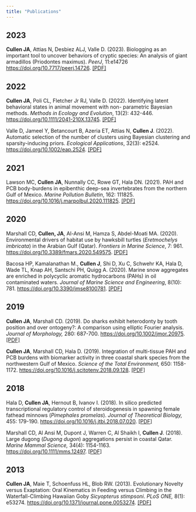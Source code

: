 ```yaml
---
title: "Publications"
---
```


## 2023

**Cullen JA**, Attias N, Desbiez ALJ, Valle D. (2023). Biologging as an
important tool to uncover behaviors of cryptic species: An analysis of
giant armadillos (Priodontes maximus). *PeerJ*, 11:e14726
<https://doi.org/10.7717/peerj.14726>.
<a href='Cullen et al 2023 state-habitat associations of giant armadillos.pdf'>\[PDF\]</a>

## 2022

**Cullen JA**, Poli CL, Fletcher Jr RJ, Valle D. (2022). Identifying
latent behavioral states in animal movement with non- parametric
Bayesian methods. *Methods in Ecology and Evolution*, 13(2): 432-446.
<https://doi.org/10.1111/2041-210X.13745>.
<a href='Cullen et al 2022 identifying latent behavioral states M4.pdf'>\[PDF\]</a>

Valle D, Jameel Y, Betancourt B, Azeria ET, Attias N, **Cullen J**.
(2022). Automatic selection of the number of clusters using Bayesian
clustering and sparsity-inducing priors. *Ecological Applications*,
32(3): e2524. <https://doi.org/10.1002/eap.2524>.
<a href='Valle et al 2022 automatic selection of clusters via TSBP.pdf'>\[PDF\]</a>

## 2021

Lawson MC, **Cullen JA**, Nunnally CC, Rowe GT, Hala DN. (2021). PAH and
PCB body-burdens in epibenthic deep-sea invertebrates from the northern
Gulf of Mexico. *Marine Pollution Bulletin*, 162: 111825.
<https://doi.org/10.1016/j.marpolbul.2020.111825>.
<a href='Lawson et al 2021 PAH and PCB burdens in epibenthic inverts.pdf'>\[PDF\]</a>

## 2020

Marshall CD, **Cullen, JA**, Al-Ansi M, Hamza S, Abdel-Moati MA. (2020).
Environmental drivers of habitat use by hawksbill turtles (*Eretmochelys
imbricata*) in the Arabian Gulf (Qatar). *Frontiers in Marine Science*,
7: 961. <https://doi.org/10.3389/fmars.2020.549575>.
<a href='Marshall et al 2020 hawksbill movement in Arabian Gulf.pdf'>\[PDF\]</a>

Bacosa HP, Kamalanathan M., **Cullen J**, Shi D, Xu C, Schwehr KA, Hala
D, Wade TL, Knap AH, Santschi PH, Quigg A. (2020). Marine snow
aggregates are enriched in polycyclic aromatic hydrocarbons (PAHs) in
oil contaminated waters. *Journal of Marine Science and Engineering*,
8(10): 781. <https://doi.org/10.3390/jmse8100781>.
<a href='Bacosa et al 2020 marine snow PAHs mesocosm.pdf'>\[PDF\]</a>

## 2019

**Cullen JA**, Marshall CD. (2019). Do sharks exhibit heterodonty by
tooth position and over ontogeny?: A comparison using elliptic Fourier
analysis. *Journal of Morphology,* 280: 687-700.
<https://doi.org/10.1002/jmor.20975>.
<a href='Cullen and Marshall 2019 shark tooth morphology heterodonty.pdf'>\[PDF\]</a>

**Cullen JA**, Marshall CD, Hala D. (2019). Integration of multi-tissue
PAH and PCB burdens with biomarker activity in three coastal shark
species from the northwestern Gulf of Mexico. *Science of the Total
Environment,* 650: 1158-1172.
<https://doi.org/10.1016/j.scitotenv.2018.09.128>.
<a href='Cullen et al 2019 PAHs PCBs and biomarkers in 3 sharks GOM.pdf'>\[PDF\]</a>

## 2018

Hala D, **Cullen JA**, Hernout B, Ivanov I. (2018). In silico predicted
transcriptional regulatory control of steroidogenesis in spawning female
fathead minnows (*Pimephales promelas*). *Journal of Theoretical
Biology,* 455: 179-190. <https://doi.org/10.1016/j.jtbi.2018.07.020>.
<a href='Hala et al 2018 fathead minnow steroidogenesis TRN.pdf'>\[PDF\]</a>

Marshall CD, Al Ansi M, Dupont J, Warren C, Al Shaikh I, **Cullen J**.
(2018). Large dugong (*Dugong dugon*) aggregations persist in coastal
Qatar. *Marine Mammal Science,* 34(4): 1154-1163. <https://doi.org/10.1111/mms.12497>.
<a href='Marshall et al 2018 Qatar dugong aggregation.pdf'>\[PDF\]</a>

## 2013

**Cullen JA**, Maie T, Schoenfuss HL, Blob RW. (2013). Evolutionary
Novelty versus Exaptation: Oral Kinematics in Feeding versus Climbing in
the Waterfall-Climbing Hawaiian Goby *Sicyopterus stimpsoni*. *PLoS
ONE,* 8(1): e53274. <https://doi.org/10.1371/journal.pone.0053274>.
<a href='Cullen et al 2013 S stimpsoni oral kinematics feeding v climbing.pdf'>\[PDF\]</a>
